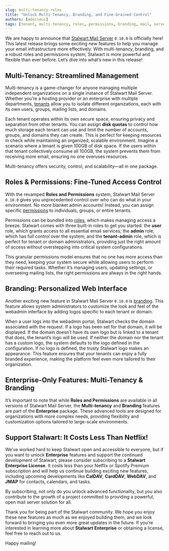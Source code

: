 ```yaml
---
slug: multi-tenancy-roles
title: "Unlock Multi-Tenancy, Branding, and Fine-Grained Control"
authors: [mdecimus]
tags: [tenant, multi-tenancy, roles, permissions, branding, mail, server]
---
```


We are happy to announce that [Stalwart Mail Server](https://github.com/stalwartlabs/mail-server) `0.10.0` is officially here! This latest release brings some exciting new features to help you manage your email infrastructure more effectively. With multi-tenancy, branding, and a robust roles and permissions system, Stalwart is more powerful and flexible than ever before. Let’s dive into what’s new in this release!

## Multi-Tenancy: Streamlined Management

Multi-tenancy is a game-changer for anyone managing multiple independent organizations on a single instance of Stalwart Mail Server. Whether you’re a hosting provider or an enterprise with multiple departments, [tenants](/docs/auth/authorization/tenants) allow you to isolate different organizations, each with its own users, groups, mailing lists, and domains. 

Each tenant operates within its own secure space, ensuring privacy and separation from other tenants. You can assign **disk quotas** to control how much storage each tenant can use and limit the number of accounts, groups, and domains they can create. This is perfect for keeping resources in check while maintaining an organized, scalable environment. Imagine a scenario where a tenant is given 100GB of disk space. If the users within that tenant collectively consume all 100GB, the system prevents them from receiving more email, ensuring no one overuses resources.

Multi-tenancy offers security, control, and scalability—all in one package.

## Roles & Permissions: Fine-Tuned Access Control

With the revamped **Roles and Permissions** system, Stalwart Mail Server `0.10.0` gives you unprecedented control over who can do what in your environment. No more blanket admin accounts! Instead, you can assign specific [permissions](/docs/auth/authorization/permissions) to individuals, groups, or entire tenants.

Permissions can be bundled into [roles](/docs/auth/authorization/roles), which makes managing access a breeze. Stalwart comes with three built-in roles to get you started: the **user** role, which grants access to all essential email services; the **admin** role, which has full control over the system; and the **tenant-admin** role, which is perfect for tenant or domain administrators, providing just the right amount of access without overstepping into critical system configurations.

This granular permissions model ensures that no one has more access than they need, keeping your system secure while allowing users to perform their required tasks. Whether it’s managing users, updating settings, or overseeing mailing lists, the right permissions are always in the right hands.

## Branding: Personalized Web Interface

Another exciting new feature in Stalwart Mail Server `0.10.0` is [branding](/docs/management/webadmin/branding). This feature allows system administrators to customize the look and feel of the webadmin interface by adding logos specific to each tenant or domain. 

When a user logs into the webadmin portal, Stalwart checks the domain associated with the request. If a logo has been set for that domain, it will be displayed. If the domain doesn’t have its own logo but is linked to a tenant that does, the tenant’s logo will be used. If neither the domain nor the tenant has a custom logo, the system defaults to the logo defined in the configuration. If no logo is defined, the trusty Stalwart logo makes an appearance. This feature ensures that your tenants can enjoy a fully branded experience, making the platform feel even more tailored to their organization.

## Enterprise-Only Features: Multi-Tenancy & Branding

It’s important to note that while **Roles and Permissions** are available in all versions of Stalwart Mail Server, the **Multi-tenancy** and **Branding** features are part of the **Enterprise** package. These advanced tools are designed for organizations with more complex needs, providing flexibility and customization options tailored to large-scale environments.

## Support Stalwart: It Costs Less Than Netflix!

We’ve worked hard to keep Stalwart open and accessible to everyone, but if you want to unlock **Enterprise** features and support the continued development of Stalwart, please consider subscribing to a **Stalwart Enterprise License**. It costs less than your Netflix or Spotify Premium subscription and will help us continue building exciting new features, including upcoming developments like **CalDAV**, **CardDAV**, **WebDAV**, and **JMAP** for contacts, calendars, and tasks.

By subscribing, not only do you unlock advanced functionality, but you also contribute to the growth of a project committed to providing a powerful, open mail server solution for all.

Thank you for being part of the Stalwart community. We hope you enjoy these new features as much as we enjoyed building them, and we look forward to bringing you even more great updates in the future. If you’re interested in learning more about **Stalwart Enterprise** or obtaining a license, feel free to reach out to us.

Happy mailing!
